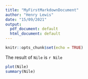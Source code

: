 ```yaml
---
title: "MyFirstMarkdownDocument"
author: "Henry Lewis"
date: "15/09/2021"
output:
  pdf_document: default
  html_document: default
---
```


```r
knitr::opts_chunk$set(echo = TRUE)
```

The result of `Nile` is `r Nile`

```r
plot(Nile)
summary(Nile)
```
